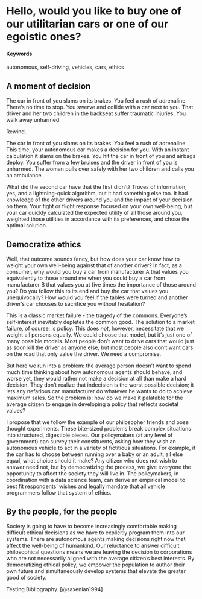 # Hello, would you like to buy one of our utilitarian cars or one of our egoistic ones? {#ethical-cars}

#### Keywords {-}

autonomous, self-driving, vehicles, cars, ethics

## A moment of decision

The car in front of you slams on its brakes. You feel a rush of adrenaline. There's no time to stop. You swerve and collide with a car next to you. That driver and her two children in the backseat suffer traumatic injuries. You walk away unharmed.

Rewind.

The car in front of you slams on its brakes. You feel a rush of adrenaline.  This time, your autonomous car makes a decision for you. With an instant calculation it slams on the brakes. You hit the car in front of you and airbags deploy. You suffer from a few bruises and the driver in front of you is unharmed. The woman pulls over safely with her two children and calls you an ambulance.

What did the second car have that the first didn't? Troves of information, yes, and a lightning-quick algorithm, but it had something else too. It had knowledge of the other drivers around you and the impact of your decision on them. Your fight or flight response focused on your own well-being, but your car quickly calculated the expected utility of all those around you, weighted those utilities in accordance with its preferences, and chose the optimal solution.

## Democratize ethics

Well, that outcome sounds fancy, but how does your car know how to weight your own well-being against that of another driver? In fact, as a consumer, why would you buy a car from manufacturer A that values you equivalently to those around me when you could buy a car from manufacturer B that values you at five times the importance of those around you? Do you follow this to its end and buy the car that values you unequivocally? How would you feel if the tables were turned and another driver's car chooses to sacrifice you without hesitation?

This is a classic market failure - the tragedy of the commons. Everyone's self-interest inevitably depletes the common good. The solution to a market failure, of course, is policy. This does *not*, however, necessitate that we weight all persons equally. We could choose that model, but it's just one of many possible models. Most people don't want to drive cars that would just as soon kill the driver as anyone else, but most people also don't want cars on the road that only value the driver. We need a compromise.

But here we run into a problem: the average person doesn't want to spend much time thinking about how autonomous agents should behave, and worse yet, they would rather not make a decision at all than make a hard decision. They don't realize that indecision is the worst possible decision; it lets any nefarious car manufacturer do whatever he wants to do to achieve maximum sales. So the problem is: how do we make it palatable for the average citizen to engage in developing a policy that reflects societal values?

I propose that we follow the example of our philosopher friends and pose thought experiments. These bite-sized problems break complex situations into structured, digestible pieces. Our policymakers (at any level of government) can survey their constituents, asking how they wish an autonomous vehicle to act in a variety of fictitious situations. For example, if the car has to choose between running over a baby or an adult, all else equal, what choice should it make? Any citizen who does not wish to answer need not, but by democratizing the process, we give everyone the opportunity to affect the society they will live in. The policymakers, in coordination with a data science team, can derive an empirical model to best fit respondents' wishes and legally mandate that all vehicle programmers follow that system of ethics.

## By the people, for the people

Society is going to have to become increasingly comfortable making difficult ethical decisions as we have to explicitly program them into our systems. There are autonomous agents making decisions right now that affect the well-being of humankind. Our reluctance to answer difficult philosophical questions means we are leaving the decision to corporations who are not necessarily aligned with the average citizen's best interests. By democratizing ethical policy, we empower the population to author their own future and simultaneously develop systems that elevate the greater good of society.

Testing Bibliography. [@saxenian1994]
